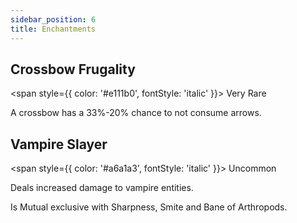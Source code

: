 ```yaml
---
sidebar_position: 6
title: Enchantments
---
```


## Crossbow Frugality
<span style={{
    color: '#e111b0',
    fontStyle: 'italic'
}}>
Very Rare
</span>

A crossbow has a 33%-20% chance to not consume arrows.
## Vampire Slayer
<span style={{
    color: '#a6a1a3',
    fontStyle: 'italic'
}}>
Uncommon
</span>

Deals increased damage to vampire entities.

Is Mutual exclusive with Sharpness, Smite and Bane of Arthropods.
